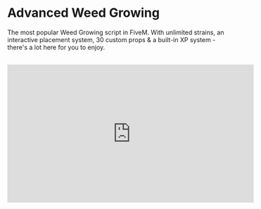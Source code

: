# Advanced Weed Growing

The most popular Weed Growing script in FiveM. With unlimited strains, an interactive placement system, 30 custom props & a built-in XP system - there's a lot here for you to enjoy.<br /><br />

<iframe 
  width="560" 
  height="315" 
  src="https://www.youtube.com/embed/vDfBvQBztXo?si=s0cKNkj9HMKV2gVd" 
  title="YouTube video player" 
  frameborder="0" 
  allow="accelerometer; autoplay; clipboard-write; encrypted-media; gyroscope; picture-in-picture" 
  allowfullscreen>
</iframe>
